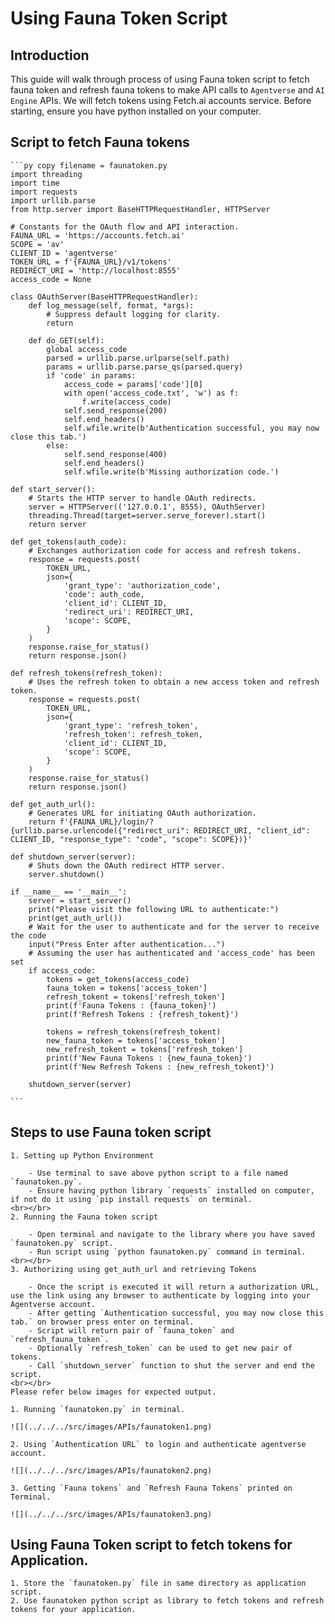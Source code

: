 # Using Fauna Token Script

## Introduction

This guide will walk through process of using Fauna token script to fetch fauna token and refresh fauna tokens to make API calls to `Agentverse` and `AI Engine` APIs. We will fetch
tokens using Fetch.ai accounts service. Before starting, ensure you have python installed on your computer.

## Script to fetch Fauna tokens

    ```py copy filename = faunatoken.py
    import threading
    import time
    import requests
    import urllib.parse
    from http.server import BaseHTTPRequestHandler, HTTPServer

    # Constants for the OAuth flow and API interaction.
    FAUNA_URL = 'https://accounts.fetch.ai'
    SCOPE = 'av'
    CLIENT_ID = 'agentverse'
    TOKEN_URL = f'{FAUNA_URL}/v1/tokens'
    REDIRECT_URI = 'http://localhost:8555'
    access_code = None

    class OAuthServer(BaseHTTPRequestHandler):
        def log_message(self, format, *args):
            # Suppress default logging for clarity.
            return

        def do_GET(self):
            global access_code
            parsed = urllib.parse.urlparse(self.path)
            params = urllib.parse.parse_qs(parsed.query)
            if 'code' in params:
                access_code = params['code'][0]
                with open('access_code.txt', 'w') as f:
                    f.write(access_code)
                self.send_response(200)
                self.end_headers()
                self.wfile.write(b'Authentication successful, you may now close this tab.')
            else:
                self.send_response(400)
                self.end_headers()
                self.wfile.write(b'Missing authorization code.')

    def start_server():
        # Starts the HTTP server to handle OAuth redirects.
        server = HTTPServer(('127.0.0.1', 8555), OAuthServer)
        threading.Thread(target=server.serve_forever).start()
        return server

    def get_tokens(auth_code):
        # Exchanges authorization code for access and refresh tokens.
        response = requests.post(
            TOKEN_URL,
            json={
                'grant_type': 'authorization_code',
                'code': auth_code,
                'client_id': CLIENT_ID,
                'redirect_uri': REDIRECT_URI,
                'scope': SCOPE,
            }
        )
        response.raise_for_status()
        return response.json()

    def refresh_tokens(refresh_token):
        # Uses the refresh token to obtain a new access token and refresh token.
        response = requests.post(
            TOKEN_URL,
            json={
                'grant_type': 'refresh_token',
                'refresh_token': refresh_token,
                'client_id': CLIENT_ID,
                'scope': SCOPE,
            }
        )
        response.raise_for_status()
        return response.json()

    def get_auth_url():
        # Generates URL for initiating OAuth authorization.
        return f'{FAUNA_URL}/login/?{urllib.parse.urlencode({"redirect_uri": REDIRECT_URI, "client_id": CLIENT_ID, "response_type": "code", "scope": SCOPE})}'

    def shutdown_server(server):
        # Shuts down the OAuth redirect HTTP server.
        server.shutdown()

    if __name__ == '__main__':
        server = start_server()
        print("Please visit the following URL to authenticate:")
        print(get_auth_url())
        # Wait for the user to authenticate and for the server to receive the code
        input("Press Enter after authentication...")
        # Assuming the user has authenticated and 'access_code' has been set
        if access_code:
            tokens = get_tokens(access_code)
            fauna_token = tokens['access_token']
            refresh_tokent = tokens['refresh_token']
            print(f'Fauna Tokens : {fauna_token}')
            print(f'Refresh Tokens : {refresh_tokent}')
            
            tokens = refresh_tokens(refresh_tokent)
            new_fauna_token = tokens['access_token']
            new_refresh_tokent = tokens['refresh_token']
            print(f'New Fauna Tokens : {new_fauna_token}')
            print(f'New Refresh Tokens : {new_refresh_tokent}')

        shutdown_server(server)

    ```

## Steps to use Fauna token script

    1. Setting up Python Environment
    
        - Use terminal to save above python script to a file named `faunatoken.py`.
        - Ensure having python library `requests` installed on computer, if not do it using `pip install requests` on terminal.
    <br></br>
    2. Running the Fauna token script

        - Open terminal and navigate to the library where you have saved `faunatoken.py` script.
        - Run script using `python faunatoken.py` command in terminal.
    <br></br>
    3. Authorizing using get_auth_url and retrieving Tokens

        - Once the script is executed it will return a authorization URL, use the link using any browser to authenticate by logging into your Agentverse account.
        - After getting `Authentication successful, you may now close this tab.` on browser press enter on terminal.
        - Script will return pair of `fauna_token` and `refresh_fauna_token`.
        - Optionally `refresh_token` can be used to get new pair of tokens.
        - Call `shutdown_server` function to shut the server and end the script.
    <br></br>
    Please refer below images for expected output.

    1. Running `faunatoken.py` in terminal.

    ![](../../../src/images/APIs/faunatoken1.png)

    2. Using `Authentication URL` to login and authenticate agentverse account.

    ![](../../../src/images/APIs/faunatoken2.png)

    3. Getting `Fauna tokens` and `Refresh Fauna Tokens` printed on Terminal.

    ![](../../../src/images/APIs/faunatoken3.png) 

## Using Fauna Token script to fetch tokens for Application.

    1. Store the `faunatoken.py` file in same directory as application script.
    2. Use faunatoken python script as library to fetch tokens and refresh tokens for your application.

   

